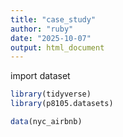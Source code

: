 ```yaml
---
title: "case_study"
author: "ruby"
date: "2025-10-07"
output: html_document
---
```


import dataset 
```r
library(tidyverse)
library(p8105.datasets)

data(nyc_airbnb)
```

